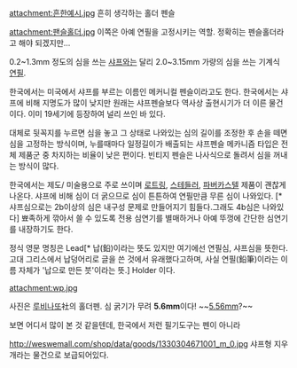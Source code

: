 attachment:흔한예시.jpg
흔히 생각하는 홀더 펜슬

attachment:팬슬홀더.jpg
이쪽은 아예 연필을 고정시키는 역할. 정확히는 펜슬홀더라고 해야 되겠지만...

0.2~1.3mm 정도의 심을 쓰는 [[샤프]]와는 달리 2.0~3.15mm 가량의 심을 쓰는 기계식 [[연필]]. 

한국에서는 미국에서 샤프를 부르는 이름인 메커니컬 펜슬이라고도 한다. 한국에서는 샤프에 비해 지명도가 많이 낮지만 원래는 샤프펜슬보다 역사상 출현시기가 더 이른 물건이다. 이미 19세기에 등장하여 널리 쓰인 바 있다.

대체로 뒷꼭지를 누르면 심을 놓고 그 상태로 나와있는 심의 길이를 조정한 후 손을 떼면 심을 고정하는 방식이며, 누를때마다 일정길이가 배출되는 샤프펜슬 메카니즘 타입은 전체 제품군 중 차지하는 비율이 낮은 편이다. 빈티지 펜슬은 나사식으로 돌려서 심을 꺼내는 방식이 많다. 

한국에서는 제도/ 미술용으로 주로 쓰이며 [[로트링]], [[스테들러]], [[파버카스텔]] 제품이 괜찮게 나온다. 샤프에 비해 심이 더 굵으므로 심이 튼튼하여 연필만큼 무른 심이 나와있다. [* 샤프심으로는 2b이상의 심은 내구성 문제로 만들어지기 힘들다.그래도 4b심은 나와있다] 뾰족하게 깎아서 쓸 수 있도록 전용 심연기를 별매하거나 아예 뚜껑에 간단한 심연기를 내장하기도 한다.

정식 영문 명칭은 Lead[* 납(鉛)이라는 뜻도 있지만 여기에선 연필심, 샤프심을 뜻한다. 고대 그리스에서 납덩어리로 글을 쓴 것에서 유래했다고하며, 사실 연필(鉛筆)이라는 이름 자체가 '납으로 만든 붓'이라는 뜻.] Holder 이다.

attachment:wp.jpg

사진은 [[루비나또]]社의 홀더펜.
심 굵기가 무려 '''5.6mm'''이다! ~~[[5.56mm]]?~~

보면 어디서 많이 본 것 같을텐데, 한국에서 저런 필기도구는 펜이 아니라 

http://weswemall.com/shop/data/goods/1330304671001_m_0.jpg
샤프형 지우개라는 물건으로 보급되어있다.
